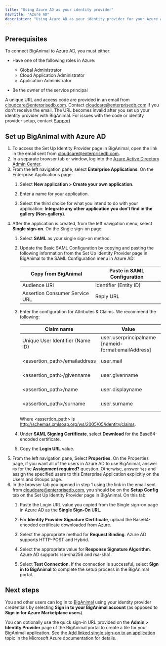 ```yaml
---
title: "Using Azure AD as your identity provider"
navTitle: "Azure AD"
description: "Using Azure AD as your identity provider for your Azure account"
---
```


## Prerequisites

To connect BigAnimal to Azure AD, you must either:

-  Have one of the following roles in Azure:

   - Global Administrator
   - Cloud Application Administrator
   - Application Administrator

- Be the owner of the service principal

A unique URL and access code are provided in an email from cloudcare@enterprisedb.com. Contact [cloudcare@enterprisedb.com](mailto:cloudcare@enterprisedb.com) if you don't receive the email. The URL becomes invalid after you set up your identity provider with BigAnimal. For issues with the code or identity provider setup, contact [Support](/biganimal/release/overview/support).

## Set up BigAnimal with Azure AD

1. To access the Set Up Identity Provider page in BigAnimal, open the link in the email sent from cloudcare@enterprisedb.com.
1. In a separate browser tab or window, log into the [Azure Active Directory Admin Center](https://aad.portal.azure.com/). 
1. From the left navigation pane, select **Enterprise Applications**. On the Enterprise Applications page: 
   1. Select **New application > Create your own application**.

   1. Enter a name for your application.
   1. Select the third choice for what you intend to do with your application: **Integrate any other application you don’t find in the gallery (Non-gallery)**.
1. After the application is created, from the left navigation menu, select **Single sign-on**. On the Single sign-on page: 
   1. Select **SAML** as your single sign-on method.
   1. Update the Basic SAML Configuration by copying and pasting the following information from the Set Up Identity Provider page in BigAnimal to the SAML Configuration menu in Azure AD:

      | Copy from BigAnimal            | Paste in SAML Configuration |
      | ------------------------------ | --------------------------- |
      | Audience URI                   | Identifier (Entity ID)      |
      | Assertion Consumer Service URL | Reply URL                   |
   
   1. Enter the configuration for Attributes & Claims. We recommend the following:

      | Claim name                       | Value                                               | Note             |
      |----------------------------------|-----------------------------------------------------|------------------|
      | Unique User Identifier (Name ID) | user.userprincipalname [nameid-format:emailAddress] | Required claim   |
      | &lt;assertion_path>/emailaddress | user.mail                                           | Additional claim |
      | &lt;assertion_path>/givenname    | user.givenname                                      | Additional claim |
      | &lt;assertion_path>/name         | user.displayname                                    | Additional claim |
      | &lt;assertion_path>/surname      | user.surname                                        | Additional claim |
   
      Where &lt;assertion_path> is http://schemas.xmlsoap.org/ws/2005/05/identity/claims.

   1. Under **SAML Signing Certificate**, select **Download** for the Base64-encoded certificate.
   1. Copy the **Login URL** value.
1. From the left navigation pane, Select **Properties**. On the Properties page, if you want all of the users in Azure AD to use BigAnimal, answer `No` for the **Assignment required?** question. Otherwise, answer `Yes` and assign the specified users to this Enterprise Application explicitly on the Users and Groups page.
1. In the browser tab you opened in step 1 using the link in the email sent from cloudcare@enterprisedb.com, you should be on the **Setup Config** tab on the Set Up Identity Provider page in BigAnimal. On this tab: 
   1. Paste the Login URL value you copied from the Single sign-on page in Azure AD as the **Single Sign-On URL**.

   1. For **Identity Provider Signature Certificate**, upload the Base64-encoded certificate downloaded from Azure.
   1. Select the appropriate method for **Request Binding**. Azure AD supports HTTP-POST and Hybrid. 
   1. Select the appropriate value for **Response Signature Algorithm**. Azure AD supports rsa-sha256 and rsa-sha1. 
   1. Select **Test Connection**. If the connection is successful, select **Sign in to BigAnimal** to complete the setup process in the BigAnimal portal.

 ## Next steps  
 You and other users can log in to [BigAnimal](https://portal.biganimal.com/overview) using your identity provider credentials by selecting **Sign in to your BigAnimal account** (as opposed to **Sign in for Azure Marketplace users**).

 You can optionally use the quick sign-in URL provided on the **Admin > Identity Provider** page of the BigAnimal portal to create a tile for your BigAnimal application. See the [Add linked single sign-on to an application](https://learn.microsoft.com/en-us/azure/active-directory/manage-apps/configure-linked-sign-on) topic in the Microsoft Azure documentation for details.
